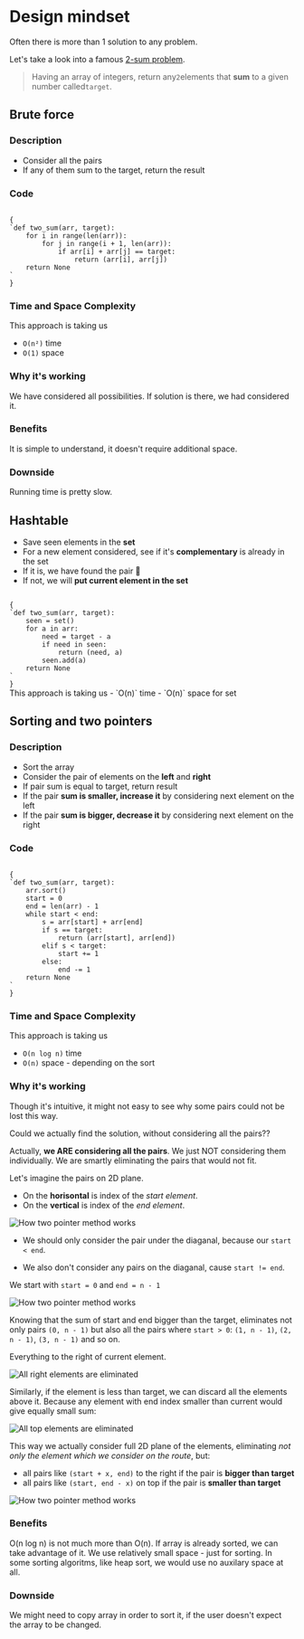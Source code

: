 
# Design mindset

Often there is more than 1 solution to any problem.

Let's take a look into a famous [2-sum problem](https://en.wikipedia.org/wiki/Subset_sum_problem).

> Having an array of integers, return any`2`elements that **sum** to a given number called`target`.


## Brute force

### Description
- Consider all the pairs
- If any of them sum to the target, return the result

### Code
<Code>
{
`def two_sum(arr, target):
    for i in range(len(arr)):
        for j in range(i + 1, len(arr)):
            if arr[i] + arr[j] == target:
                return (arr[i], arr[j])
    return None
`
}
</Code>

### Time and Space Complexity

This approach is taking us
- `O(n²)` time
- `O(1)` space

### Why it's working

We have considered all possibilities. If solution is there, we had considered it.

### Benefits

It is simple to understand, it doesn't require additional space.

### Downside

Running time is pretty slow.

## Hashtable

- Save seen elements in the **set**
- For a new element considered, see if it's **complementary** is already in the set
- If it is, we have found the pair 🎉
- If not, we will **put current element in the set**

<Code>
{
`def two_sum(arr, target):
    seen = set()
    for a in arr:
        need = target - a
        if need in seen:
            return (need, a)
        seen.add(a)
    return None
`
}
</Code>
This approach is taking us
- `O(n)` time
- `O(n)` space for set


## Sorting and two pointers

### Description

- Sort the array
- Consider the pair of elements on the **left** and **right**
- If pair sum is equal to target, return result
- If the pair **sum is smaller, increase it** by considering next element on the left
- If the pair **sum is bigger, decrease it** by considering next element on the right

### Code 

<Code>
{
`def two_sum(arr, target):
    arr.sort()
    start = 0
    end = len(arr) - 1
    while start < end:
        s = arr[start] + arr[end]
        if s == target:
            return (arr[start], arr[end])
        elif s < target:
            start += 1
        else:
            end -= 1
    return None
`
}
</Code>

### Time and Space Complexity

This approach is taking us
- `O(n log n)` time
- `O(n)` space - depending on the sort

### Why it's working

Though it's intuitive, it might not easy to see why some pairs could not be lost this way.

Could we actually find the solution, without considering all the pairs??

Actually, **we ARE considering all the pairs**.
We just NOT considering them individually.
We are smartly eliminating the pairs that would not fit.

Let's imagine the pairs on 2D plane.

- On the **horisontal** is index of the *start element*.
- On the **vertical** is index of the *end element*.


<Image
      src="https://res.cloudinary.com/ava-coding-com/image/upload/v1750001440/Algorithms%20Book/Two_pointers_on_two_sum_xeebxn.png"
      width={700}
      height={700}
      alt="How two pointer method works"
/>

- We should only consider the pair under the diaganal, because our `start < end`.

- We also don't consider any pairs on the diaganal, cause `start != end`.


We start with `start = 0` and `end = n - 1`


<Image
      src="https://res.cloudinary.com/ava-coding-com/image/upload/v1750001825/Algorithms%20Book/Two_pointers_on_two_sum_h4ybhm.jpg"
      width={700}
      height={700}
      alt="How two pointer method works"
/>

Knowing that the sum of start and end bigger than the target,
 eliminates not only pairs `(0, n - 1)` but also all the pairs where `start > 0`:
 `(1, n - 1)`, `(2, n - 1)`, `(3, n - 1)` and so on. 
 
 Everything to the right of current element.



<Image
      src="https://res.cloudinary.com/ava-coding-com/image/upload/v1750002121/Algorithms%20Book/Two_pointers_on_two_sum_1_ma5fga.png"
      width={700}
      height={700}
      alt="All right elements are eliminated"
/>

Similarly, if the element is less than target, we can discard all the elements above it.
Because any element with end index smaller than current would give equally small sum:

<Image
      src="https://res.cloudinary.com/ava-coding-com/image/upload/v1750002365/Algorithms%20Book/Two_pointers_on_two_sum_2_djmmne.png"
      width={700}
      height={700}
      alt="All top elements are eliminated"
/>

This way we actually consider full 2D plane of the elements, eliminating *not only the element which we consider on the route*, but:

-  all pairs like `(start + x, end)` to the right if the pair is **bigger than target**
-  all pairs like `(start, end - x)` on top if the pair is **smaller than target**



<Image
      src="https://res.cloudinary.com/ava-coding-com/image/upload/v1750000819/Algorithms%20Book/two_pointers_shesyn.gif"
      width={700}
      height={700}
      alt="How two pointer method works"
/>


### Benefits

O(n log n) is not much more than O(n). If array is already sorted, we can take advantage of it.
We use relatively small space - just for sorting. In some sorting algoritms, like heap sort, we would use no auxilary space at all.

### Downside

We might need to copy array in order to sort it, if the user doesn't expect the array to be changed.

